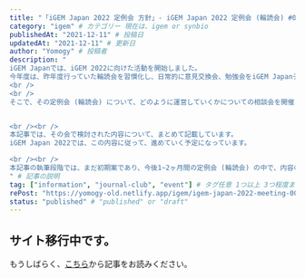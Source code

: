 ```yaml
---
title: "「iGEM Japan 2022 定例会 方針」- iGEM Japan 2022 定例会 (輪読会) #0" # タイトル
category: "igem" # カテゴリー 現在は、igem or synbio
publishedAt: "2021-12-11" # 投稿日
updatedAt: "2021-12-11" # 更新日
author: "Yomogy" # 投稿者
description: "
iGEM Japanでは、iGEM 2022に向けた活動を開始しました。
今年度は、昨年度行っていた輪読会を習慣化し、日常的に意見交換会、勉強会をiGEM Japanチーム全体で行っていくことを目指します。
<br />
<br />
そこで、その定例会 (輪読会) について、どのように運営していくかについての相談会を開催しました。(2021/11/27 @Online)


<br /><br />
本記事では、その会で検討された内容について、まとめて記載しています。
iGEM Japan 2022では、この内容に従って、進めていく予定になっています。

<br /><br />
本記事の執筆段階では、まだ初期案であり、今後1~2ヶ月間の定例会 (輪読会) の中で、内容の見直しを行っていきます。
" # 記事の説明
tag: ["information", "journal-club", "event"] # タグ任意 1つ以上 3つ程度まで
rePost: "https://yomogy-old.netlify.app/igem/igem-japan-2022-meeting-00" # 記事の転載の場合は"url"を記入。例 : "https//yomogy"
status: "published" # "published" or "draft"
---
```


## サイト移行中です。

もうしばらく、[こちら](https://yomogy-old.netlify.app/igem/igem-japan-2022-meeting-00)から記事をお読みください。
